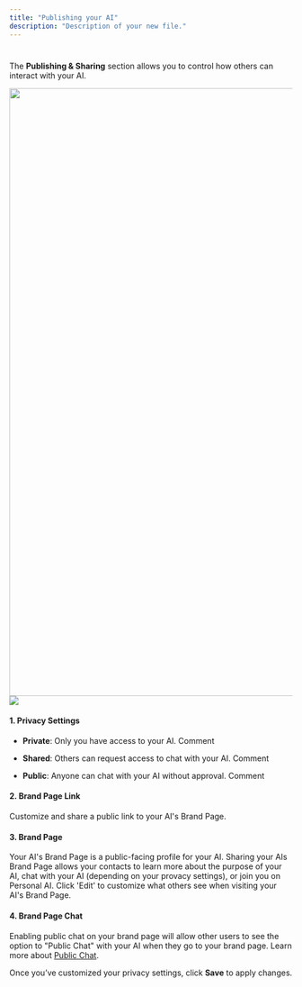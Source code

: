 ```yaml
---
title: "Publishing your AI"
description: "Description of your new file."
---
```


#

The **Publishing & Sharing** section allows you to control how others can interact with your AI.

<img height="1080" width="1920" src="https://files.gitbook.com/v0/b/gitbook-x-prod.appspot.com/o/spaces%2FdbMN7r709l6jIY1z4OHN%2Fuploads%2FJx6Yah3NTIa5vdcPb1C9%2FPublishing%20%26%20Sharing.png?alt=media&token=acb6b6ca-bd06-4e90-ac75-183a2ccd5cb6" />![](image.png)

#### **1. Privacy Settings**

* **Private**: Only you have access to your AI.
  Comment

* **Shared**: Others can request access to chat with your AI.
  Comment

* **Public**: Anyone can chat with your AI without approval.
  Comment

#### **2. Brand Page Link**

Customize and share a public link to your AI's Brand Page.&#x20;

#### **3. Brand Page**

Your AI's Brand Page is a public-facing profile for your AI. Sharing your AIs Brand Page allows your contacts to learn more about the purpose of your AI, chat with your AI (depending on your provacy settings), or join you on Personal AI. Click 'Edit' to customize what others see when visiting your AI's Brand Page.

#### **4. Brand Page Chat**

Enabling public chat on your brand page will allow other users to see the option to "Public Chat" with your AI when they go to your brand page. Learn more about [Public Chat](https://app.gitbook.com/o/nbVBaUyixnBYw8JgeVIt/s/dbMN7r709l6jIY1z4OHN/messaging-your-ai/public-chat).

Once you’ve customized your privacy settings, click **Save** to apply changes.&#x20;